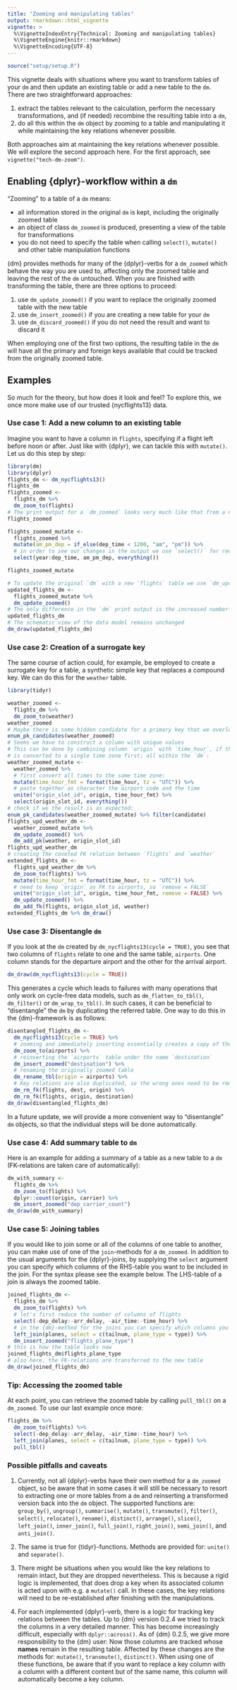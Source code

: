 ```yaml
---
title: "Zooming and manipulating tables"
output: rmarkdown::html_vignette
vignette: >
  %\VignetteIndexEntry{Technical: Zooming and manipulating tables}
  %\VignetteEngine{knitr::rmarkdown}
  %\VignetteEncoding{UTF-8}
---
```


``````r
source("setup/setup.R")
``````

This vignette deals with situations where you want to transform tables of your `dm` and then update an existing table or add a new table to the `dm`.
There are two straightforward approaches:

1. extract the tables relevant to the calculation, perform the necessary transformations, and (if needed) recombine the resulting table into a `dm`,
1. do all this within the `dm` object by zooming to a table and manipulating it while maintaining the key relations whenever possible.

Both approaches aim at maintaining the key relations whenever possible.
We will explore the second approach here. 
For the first approach, see `vignette("tech-dm-zoom")`.

## Enabling {dplyr}-workflow within a `dm`

"Zooming" to a table of a `dm` means:

- all information stored in the original `dm` is kept, including the originally zoomed table
- an object of class `dm_zoomed` is produced, presenting a view of the table for transformations
- you do not need to specify the table when calling `select()`, `mutate()` and other table manipulation functions

{dm} provides methods for many of the {dplyr}-verbs for a `dm_zoomed` which behave the way you are used to, affecting only the zoomed table and leaving the rest of the `dm` untouched.
When you are finished with transforming the table, there are three options to proceed:

1. use `dm_update_zoomed()` if you want to replace the originally zoomed table with the new table
1. use `dm_insert_zoomed()` if you are creating a new table for your `dm`
1. use `dm_discard_zoomed()` if you do not need the result and want to discard it

When employing one of the first two options, the resulting table in the `dm` will have all the primary and foreign keys available that could be tracked from the originally zoomed table.

## Examples

So much for the theory, but how does it look and feel?
To explore this, we once more make use of our trusted {nycflights13} data.

### Use case 1: Add a new column to an existing table

Imagine you want to have a column in `flights`, specifying if a flight left before noon or after.
Just like with {dplyr}, we can tackle this with `mutate()`.
Let us do this step by step:

```r
library(dm)
library(dplyr)
flights_dm <- dm_nycflights13()
flights_dm
flights_zoomed <-
  flights_dm %>%
  dm_zoom_to(flights)
# The print output for a `dm_zoomed` looks very much like that from a normal `tibble`.
flights_zoomed

flights_zoomed_mutate <-
  flights_zoomed %>%
  mutate(am_pm_dep = if_else(dep_time < 1200, "am", "pm")) %>%
  # in order to see our changes in the output we use `select()` for reordering the columns
  select(year:dep_time, am_pm_dep, everything())

flights_zoomed_mutate

# To update the original `dm` with a new `flights` table we use `dm_update_zoomed()`:
updated_flights_dm <-
  flights_zoomed_mutate %>%
  dm_update_zoomed()
# The only difference in the `dm` print output is the increased number of columns
updated_flights_dm
# The schematic view of the data model remains unchanged
dm_draw(updated_flights_dm)
```

### Use case 2: Creation of a surrogate key

The same course of action could, for example, be employed to create a surrogate key for a table, a synthetic simple key that replaces a compound key.
We can do this for the `weather` table.

```r
library(tidyr)

weather_zoomed <-
  flights_dm %>%
  dm_zoom_to(weather)
weather_zoomed
# Maybe there is some hidden candidate for a primary key that we overlooked
enum_pk_candidates(weather_zoomed)
# Seems we have to construct a column with unique values
# This can be done by combining column `origin` with `time_hour`, if the latter
# is converted to a single time zone first; all within the `dm`:
weather_zoomed_mutate <-
  weather_zoomed %>%
  # first convert all times to the same time zone:
  mutate(time_hour_fmt = format(time_hour, tz = "UTC")) %>%
  # paste together as character the airport code and the time
  unite("origin_slot_id", origin, time_hour_fmt) %>%
  select(origin_slot_id, everything())
# check if we the result is as expected:
enum_pk_candidates(weather_zoomed_mutate) %>% filter(candidate)
flights_upd_weather_dm <-
  weather_zoomed_mutate %>%
  dm_update_zoomed() %>%
  dm_add_pk(weather, origin_slot_id)
flights_upd_weather_dm
# creating the coveted FK relation between `flights` and `weather`
extended_flights_dm <-
  flights_upd_weather_dm %>%
  dm_zoom_to(flights) %>%
  mutate(time_hour_fmt = format(time_hour, tz = "UTC")) %>%
  # need to keep `origin` as FK to airports, so `remove = FALSE`
  unite("origin_slot_id", origin, time_hour_fmt, remove = FALSE) %>%
  dm_update_zoomed() %>%
  dm_add_fk(flights, origin_slot_id, weather)
extended_flights_dm %>% dm_draw()
```


### Use case 3: Disentangle `dm`

If you look at the `dm` created by `dm_nycflights13(cycle = TRUE)`, you see that two columns of `flights` relate to one and the same table, `airports`.
One column stands for the departure airport and the other for the arrival airport.

```r
dm_draw(dm_nycflights13(cycle = TRUE))
```

This generates a cycle which leads to failures with many operations that only work on cycle-free data models, such as `dm_flatten_to_tbl()`, `dm_filter()` or `dm_wrap_to_tbl()`.
In such cases, it can be beneficial to "disentangle" the `dm` by duplicating the referred table.
One way to do this in the {dm}-framework is as follows:

```r
disentangled_flights_dm <-
  dm_nycflights13(cycle = TRUE) %>%
  # zooming and immediately inserting essentially creates a copy of the original table
  dm_zoom_to(airports) %>%
  # reinserting the `airports` table under the name `destination`
  dm_insert_zoomed("destination") %>%
  # renaming the originally zoomed table
  dm_rename_tbl(origin = airports) %>%
  # Key relations are also duplicated, so the wrong ones need to be removed
  dm_rm_fk(flights, dest, origin) %>%
  dm_rm_fk(flights, origin, destination)
dm_draw(disentangled_flights_dm)
```

In a future update, we will provide a more convenient way to "disentangle" `dm` objects, so that the individual steps will be done automatically.

### Use case 4: Add summary table to `dm`

Here is an example for adding a summary of a table as a new table to a `dm` (FK-relations are taken care of automatically):

```r
dm_with_summary <-
  flights_dm %>%
  dm_zoom_to(flights) %>%
  dplyr::count(origin, carrier) %>%
  dm_insert_zoomed("dep_carrier_count")
dm_draw(dm_with_summary)
```

### Use case 5: Joining tables

If you would like to join some or all of the columns of one table to another, you can make use of one of the `join`-methods for a `dm_zoomed`.
In addition to the usual arguments for the {dplyr}-joins, by supplying the `select` argument you can specify which columns of the RHS-table you want to be included in the join.
For the syntax please see the example below.
The LHS-table of a join is always the zoomed table.

```r
joined_flights_dm <-
  flights_dm %>%
  dm_zoom_to(flights) %>%
  # let's first reduce the number of columns of flights
  select(-dep_delay:-arr_delay, -air_time:-time_hour) %>%
  # in the {dm}-method for the joins you can specify which columns you want to add to the zoomed table
  left_join(planes, select = c(tailnum, plane_type = type)) %>%
  dm_insert_zoomed("flights_plane_type")
# this is how the table looks now
joined_flights_dm$flights_plane_type
# also here, the FK-relations are transferred to the new table
dm_draw(joined_flights_dm)
```

### Tip: Accessing the zoomed table

At each point, you can retrieve the zoomed table by calling `pull_tbl()` on a `dm_zoomed`.
To use our last example once more:

```r
flights_dm %>%
  dm_zoom_to(flights) %>%
  select(-dep_delay:-arr_delay, -air_time:-time_hour) %>%
  left_join(planes, select = c(tailnum, plane_type = type)) %>%
  pull_tbl()
```

### Possible pitfalls and caveats

1. Currently, not all {dplyr}-verbs have their own method for a `dm_zoomed` object, so be aware that in some cases it will still be necessary to resort to extracting one or more tables from a `dm` and reinserting a transformed version back into the `dm` object.
The supported functions are:
`group_by()`, `ungroup()`, `summarise()`, `mutate()`, `transmute()`, `filter()`, `select()`, `relocate()`, `rename()`, `distinct()`, `arrange()`, `slice()`, `left_join()`, `inner_join()`, `full_join()`, `right_join()`, `semi_join()`, and `anti_join()`.

1. The same is true for {tidyr}-functions.
Methods are provided for: `unite()` and `separate()`.

1. There might be situations when you would like the key relations to remain intact, but they are dropped nevertheless.
This is because a rigid logic is implemented, that does drop a key when its associated column is acted upon with e.g. a `mutate()` call.
In these cases, the key relations will need to be re-established after finishing with the manipulations.

1. For each implemented {dplyr}-verb, there is a logic for tracking key relations between the tables.
Up to {dm} version 0.2.4 we tried to track the columns in a very detailed manner. This has become increasingly difficult, especially with `dplyr::across()`. As of {dm} 0.2.5, we give more responsibility to the {dm} user:
Now those columns are tracked whose **names** remain in the resulting table.
Affected by these changes are the methods for: `mutate()`, `transmute()`, `distinct()`.
When using one of these functions, be aware that if you want to replace a key column with a column with a different content but of the same name, this column will automatically become a key column.
